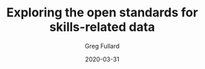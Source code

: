 ---
title: "Exploring the open standards for skills-related data"
date: "2020-03-31"
author: "Greg Fullard"
category: "Skills Development"
---